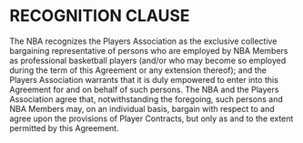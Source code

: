 # RECOGNITION CLAUSE

The NBA recognizes the Players Association as the exclusive collective bargaining representative of persons who are employed by NBA Members as professional basketball players (and/or who may become so employed during the term of this Agreement or any extension thereof); and the Players Association warrants that it is duly empowered to enter into this Agreement for and on behalf of such persons. The NBA and the Players Association agree that, notwithstanding the foregoing, such persons and NBA Members may, on an individual basis, bargain with respect to and agree upon the provisions of Player Contracts, but only as and to the extent permitted by this Agreement.